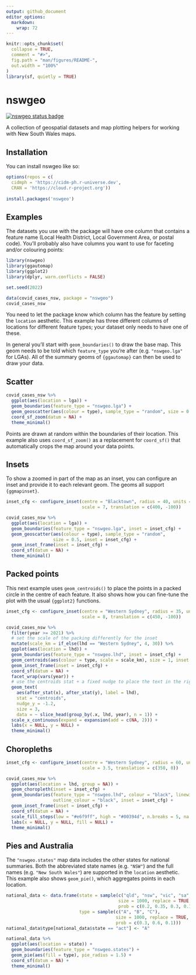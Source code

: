 ```yaml
---
output: github_document
editor_options: 
  markdown: 
    wrap: 72
---
```


<!-- README.md is generated from README.Rmd. Please edit that file -->

```r
knitr::opts_chunk$set(
  collapse = TRUE,
  comment = "#>",
  fig.path = "man/figures/README-",
  out.width = "100%"
)
library(sf, quietly = TRUE)
```

# nswgeo

<!-- badges: start -->
[![nswgeo status badge](https://cidm-ph.r-universe.dev/badges/nswgeo)](https://cidm-ph.r-universe.dev)
<!-- badges: end -->

A collection of geospatial datasets and map plotting helpers for working
with New South Wales maps.

## Installation

You can install nswgeo like so:

``` r
options(repos = c(
  cidmph = 'https://cidm-ph.r-universe.dev',
  CRAN = 'https://cloud.r-project.org'))
  
install.packages('nswgeo')
```

## Examples

The datasets you use with the package will have one column that contains
a feature name (Local Health District, Local Government Area, or postal
code). You'll probably also have columns you want to use for faceting
and/or colouring points:

```r
library(nswgeo)
library(ggautomap)
library(ggplot2)
library(dplyr, warn.conflicts = FALSE)

set.seed(2022)

data(covid_cases_nsw, package = "nswgeo")
covid_cases_nsw
```

You need to let the package know which column has the feature by setting
the `location` aesthetic. This example has three different columns of locations
for different feature types; your dataset only needs to have one of these.

In general you'll start with `geom_boundaries()` to draw the base map. This geom
needs to be told which `feature_type` you're after (e.g. `"nswgeo.lga"` for LGAs).
All of the summary geoms of `{ggautomap}` can then be used to draw your data.

## Scatter

```r
covid_cases_nsw %>%
  ggplot(aes(location = lga)) +
  geom_boundaries(feature_type = "nswgeo.lga") +
  geom_geoscatter(aes(colour = type), sample_type = "random", size = 0.5) +
  coord_sf_zoom(datum = NA) +
  theme_minimal()
```
Points are drawn at random within the boundaries of their location.
This example also uses `coord_sf_zoom()` as a replacement for `coord_sf()` that
automatically crops the map around your data points.


## Insets

To show a zoomed in part of the map as an inset, you can configure an inset and
provide it to each relevant geom. The geoms all support `{ggmapinset}`.

```r
inset_cfg <- configure_inset(centre = "Blacktown", radius = 40, units = "km",
                             scale = 7, translation = c(400, -100))

covid_cases_nsw %>%
  ggplot(aes(location = lga)) +
  geom_boundaries(feature_type = "nswgeo.lga", inset = inset_cfg) +
  geom_geoscatter(aes(colour = type), sample_type = "random",
                  size = 0.5, inset = inset_cfg) +
  geom_inset_frame(inset = inset_cfg) +
  coord_sf(datum = NA) +
  theme_minimal()
```

## Packed points

This next example uses `geom_centroids()` to place the points in a
packed circle in the centre of each feature. It also shows how you can
fine-tune the plot with the usual `{ggplot2}` functions.

```r
inset_cfg <- configure_inset(centre = "Western Sydney", radius = 35, units = "km",
                             scale = 8, translation = c(450, -100))

covid_cases_nsw %>%
  filter(year >= 2021) %>%
  # set the scale of the packing differently for the inset
  mutate(scale_km = if_else(lhd == "Western Sydney", 4, 30)) %>%
  ggplot(aes(location = lhd)) +
  geom_boundaries(feature_type = "nswgeo.lhd", inset = inset_cfg) +
  geom_centroids(aes(colour = type, scale = scale_km), size = 1, inset = inset_cfg) +
  geom_inset_frame(inset = inset_cfg) +
  coord_sf(datum = NA) +
  facet_wrap(vars(year)) +
  # use the centroids stat + a fixed nudge to place the text in the right area
  geom_text(
    aes(after_stat(x), after_stat(y), label = lhd),
    stat = "centroids",
    nudge_y = -1.2,
    size = 3,
    data = ~ slice_head(group_by(.x, lhd, year), n = 1)) +
  scale_x_continuous(expand = expansion(add = c(NA, 2))) +
  labs(x = NULL, y = NULL) +
  theme_minimal()
```

## Choropleths

```r
inset_cfg <- configure_inset(centre = "Western Sydney", radius = 60, units = "km",
                             scale = 3.5, translation = c(350, 0))

covid_cases_nsw %>%
  ggplot(aes(location = lhd, group = NA)) +
  geom_choropleth(inset = inset_cfg) +
  geom_boundaries(feature_type = "nswgeo.lhd", colour = "black", linewidth = 0.1,
                  outline_colour = "black", inset = inset_cfg) +
  geom_inset_frame(inset = inset_cfg) +
  coord_sf(datum = NA) +
  scale_fill_steps(low = "#e6f9ff", high = "#00394d", n.breaks = 5, na.value = "white") +
  labs(x = NULL, y = NULL, fill = NULL) +
  theme_minimal()
```

## Pies and Australia

The `"nswgeo.states"` map data includes the other states for national summaries.
Both the abbreviated state names (e.g. `"NSW"`) and the full names (e.g.
`"New South Wales"`) are supported in the `location` aesthetic.
This example also shows `geom_pie()`, which aggregates points in each location.

```r
national_data <- data.frame(state = sample(c("qld", "nsw", "vic", "sa", "act"),
                                           size = 1000, replace = TRUE,
                                           prob = c(0.2, 0.35, 0.3, 0.1, 0.05)),
                            type = sample(c("A", "B", "C"),
                                          size = 1000, replace = TRUE,
                                          prob = c(0.3, 0.6, 0.1)))
national_data$type[national_data$state == "act"] <- "A"

national_data %>%
  ggplot(aes(location = state)) +
  geom_boundaries(feature_type = "nswgeo.states") +
  geom_pie(aes(fill = type), pie_radius = 1.5) +
  coord_sf(datum = NA) +
  theme_minimal()
```
